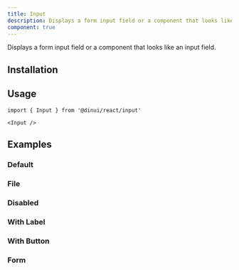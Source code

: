 ```yaml
---
title: Input
description: Displays a form input field or a component that looks like an input field.
component: true
---
```


Displays a form input field or a component that looks like an input field.


<Example path="ui/input-demo" />

## Installation


<InstallationGuide path="ui/input" />

## Usage

```tsx
import { Input } from '@dinui/react/input'
```

```tsx
<Input />
```

## Examples

### Default

<Example path="ui/input-demo" />

### File

<Example path="ui/input-file" />

### Disabled

<Example path="ui/input-disabled" />

### With Label

<Example path="ui/input-with-label" />

### With Button

<Example path="ui/input-with-button" />

### Form

<Example path="ui/input-form" />
